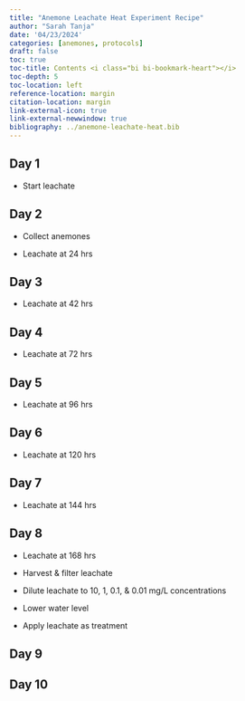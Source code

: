 ```yaml
---
title: "Anemone Leachate Heat Experiment Recipe"
author: "Sarah Tanja"
date: '04/23/2024'
categories: [anemones, protocols]
draft: false
toc: true
toc-title: Contents <i class="bi bi-bookmark-heart"></i>
toc-depth: 5
toc-location: left
reference-location: margin
citation-location: margin
link-external-icon: true
link-external-newwindow: true
bibliography: ../anemone-leachate-heat.bib
---
```


## Day 1

-   Start leachate

## Day 2

-   Collect anemones

-   Leachate at 24 hrs

## Day 3

-   Leachate at 42 hrs

## Day 4

-   Leachate at 72 hrs

## Day 5

-   Leachate at 96 hrs

## Day 6

-   Leachate at 120 hrs

## Day 7

-   Leachate at 144 hrs

## Day 8

-   Leachate at 168 hrs

-   Harvest & filter leachate

-   Dilute leachate to 10, 1, 0.1, & 0.01 mg/L concentrations

-   Lower water level

-   Apply leachate as treatment

## Day 9

## Day 10
